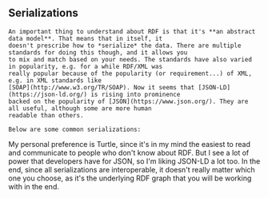 
<Content>
    <h2 className="subtitle">Serializations</h2>

    An important thing to understand about RDF is that it's **an abstract data model**. That means that in itself, it
    doesn't prescribe how to *serialize* the data. There are multiple standards for doing this though, and it allows you
    to mix and match based on your needs. The standards have also varied in popularity, e.g. for a while RDF/XML was
    really popular because of the popularity (or requirement...) of XML, e.g. in XML standards like
    [SOAP](http://www.w3.org/TR/SOAP). Now it seems that [JSON-LD](https://json-ld.org/) is rising into prominence
    backed on the popularity of [JSON](https://www.json.org/). They are all useful, although some are more human
    readable than others.

    Below are some common serializations:
</Content>

<SerializationList/>

<AuthorNote title="Which serialization should you choose?">
    My personal preference is Turtle, since it's in my mind the easiest to read and communicate to people who don't know
    about RDF. But I see a lot of power that developers have for JSON, so I'm liking JSON-LD a lot too. In the end,
    since all serializations are interoperable, it doesn't really matter which one you choose, as it's the underlying
    RDF graph that you will be working with in the end.
</AuthorNote>